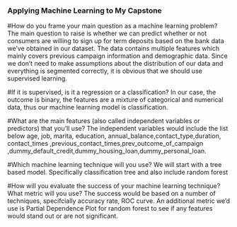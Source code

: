 ### Applying Machine Learning to My Capstone

#How do you frame your main question as a machine learning problem?
The main question to raise is whether we can predict whether or not consumers are willing to sign up for term deposits based on the bank data we've obtained in our dataset. The data contains multiple features which mainly covers previous campaign information and demographic data. Since we don't need to make assumptions about the distribution of our data and everything is segmented correctly, it is obvious that we should use supervised learning.

#If it is supervised, is it a regression or a classification?
In our case, the outcome is binary, the features are a mixture of categorical and numerical data, thus our machine learning model is classification.

#What are the main features (also called independent variables or predictors) that you'll use?
The independent variables would include the list below
age, job, marita, education, annual_balance,contact_type,duration, contact_times ,previous_contact_times,prev_outcome_of_campaign ,dummy_default_credit,dummy_housing_loan,dummy_personal_loan.

#Which machine learning technique will you use?
We will start with a tree based model. Specifically classification tree and also include random forest

#How will you evaluate the success of your machine learning technique? What metric will you use?
The success would be based on a number of techniques, specifcially accuracy rate, ROC curve. An additional metric we'd use is Partial Dependence Plot for random forest to see if any features would stand out or are not significant.
